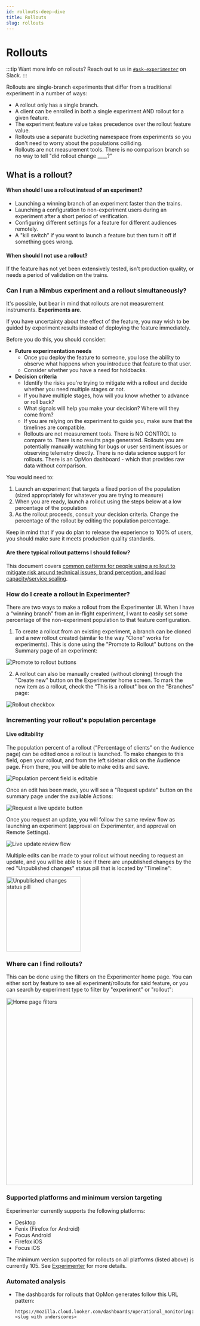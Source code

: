 ```yaml
---
id: rollouts-deep-dive
title: Rollouts
slug: rollouts
---
```


# Rollouts

:::tip
Want more info on rollouts?
Reach out to us in [`#ask-experimenter`](https://mozilla.slack.com/archives/CF94YGE03) on Slack. 
:::

Rollouts are single-branch experiments that differ from a traditional experiment in a number of ways: 
- A rollout only has a single branch.
- A client can be enrolled in both a single experiment AND rollout for a given feature.
- The experiment feature value takes precedence over the rollout feature value.
- Rollouts use a separate bucketing namespace from experiments so you don't need to worry about the populations colliding.
- Rollouts are not measurement tools.  There is no comparison branch so no way to tell "did rollout change  ____?"

## What is a rollout?

#### When should I use a rollout instead of an experiment?

- Launching a winning branch of an experiment faster than the trains.
- Launching a configuration to non-experiment users during an experiment after a short period of verification.
- Configuring different settings for a feature for different audiences remotely.
- A "kill switch" if you want to launch a feature but then turn it off if something goes wrong.

#### When should I not use a rollout?

If the feature has not yet been extensively tested, isn't production quality, or needs a period of validation on the trains.

### Can I run a Nimbus experiment and a rollout simultaneously?

It's possible, but bear in mind that rollouts are not measurement instruments. **Experiments are**.

If you have uncertainty about the effect of the feature,
you may wish to be guided by experiment results instead of deploying the feature immediately.

Before you do this, you should consider:

- **Future experimentation needs**
   - Once you deploy the feature to someone, you lose the ability to observe what happens when you introduce that feature to that user.
   - Consider whether you have a need for holdbacks.
- **Decision criteria**
   - Identify the risks you're trying to mitigate with a rollout and decide whether you need multiple stages or not.
   - If you have multiple stages, how will you know whether to advance or roll back?
   - What signals will help you make your decision? Where will they come from?
   - If you are relying on the experiment to guide you, make sure that the timelines are compatible.
   - Rollouts are not measurement tools.  There is NO CONTROL to compare to.  There is no results page generated.  Rollouts you are potentially manually watching for bugs or user sentiment issues or observing telemetry directly.  There is no data science support for rollouts.  There is an OpMon dashboard - which that provides raw data without comparison.

You would need to:

1. Launch an experiment that targets a fixed portion of the population (sized appropriately for whatever you are trying to measure)
2. When you are ready, launch a rollout using the steps below at a low percentage of the population
3. As the rollout proceeds, consult your decision criteria. Change the percentage of the rollout by editing the population percentage.

Keep in mind that if you do plan to release the experience to 100% of users, you should make sure it meets production quality standards.

#### Are there typical rollout patterns I should follow?

This document covers [common patterns for people using a rollout to mitigate risk around technical issues, brand perception, and load capacity/service scaling](https://docs.google.com/document/d/1aAlZa5RoZt_yf3-XUtffJwKVBczhJMcHCAPxRxHrNb8/edit).

### How do I create a rollout in Experimenter?

There are two ways to make a rollout from the Experimenter UI. When I have a “winning branch” from an in-flight experiment, I want to easily set some percentage of the non-experiment population to that feature configuration. 

1. To create a rollout from an existing experiment, a branch can be cloned and a new rollout created (similar to the way "Clone" works for experiments). This is done using the "Promote to Rollout" buttons on the Summary page of an experiment:
<p/>
   <img title="Promote to rollout buttons" src="/img/deep-dives/promote-to-rollout-buttons.png" align="center"/>


2. A rollout can also be manually created (without cloning) through the "Create new" button on the Experimenter home screen. To mark the new item as a rollout, check the "This is a rollout" box on the "Branches" page:
<p/>
   <img title="Rollout checkbox" src="/img/deep-dives/rollout-checkbox.png" align="center"/>

### Incrementing your rollout's population percentage

#### Live editability

The population percent of a rollout ("Percentage of clients" on the Audience page) can be edited once a rollout is launched. To make changes to this field, open your rollout, and from the left sidebar click on the Audience page. From there, you will be able to make edits and save. 

   <img title="Population percent field is editable" src="/img/deep-dives/population-percent-editable.png"/>

Once an edit has been made, you will see a "Request update" button on the summary page under the available Actions:

   <img title="Request a live update button" src="/img/deep-dives/request-live-update.png"/> 
<p/>  

Once you request an update, you will follow the same review flow as launching an experiment (approval on Experimenter, and approval on Remote Settings).
<p/>
   <img title="Live update review flow" src="/img/deep-dives/live-update-review.png"/>

<p/>
Multiple edits can be made to your rollout without needing to request an update, and you will be able to see if there are unpublished changes by the red "Unpublished changes" status pill that is located by "Timeline":
<p/>
   <img title="Unpublished changes status pill" src="/img/deep-dives/unpublished-changes-pill.png" height="200"/>


### Where can I find rollouts?

This can be done using the filters on the Experimenter home page. You can either sort by feature to see all experiment/rollouts for said feature, or you can search by experiment type to filter by "experiment" or "rollout": 

   <img title="Home page filters" src="/img/deep-dives/home-filters.png" height="500"/>


### Supported platforms and minimum version targeting

Experimenter currently supports the following platforms:

- Desktop
- Fenix (Firefox for Android)
- Focus Android
- Firefox iOS
- Focus iOS

The minimum version supported for rollouts on all platforms (listed above) is currently 105. See [Experimenter](https://github.com/mozilla/experimenter/blob/main/experimenter/experimenter/experiments/constants.py#L375) for more details.

### Automated analysis

- The dashboards for rollouts that OpMon generates follow this URL pattern:
  ```
  https://mozilla.cloud.looker.com/dashboards/operational_monitoring::<slug with underscores>
  ```
